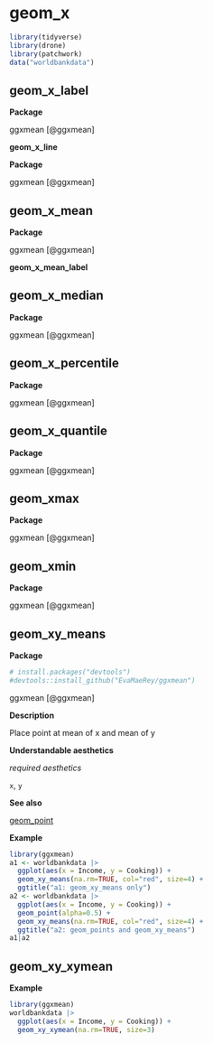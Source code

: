 # geom_x  {#sec-x}


```r
library(tidyverse)
library(drone)
library(patchwork)
data("worldbankdata")
```


## geom_x_label

**Package**

ggxmean [@ggxmean]

**geom_x_line**

**Package**

ggxmean [@ggxmean]


## geom_x_mean

**Package**

ggxmean [@ggxmean]

**geom_x_mean_label**


## geom_x_median

**Package**

ggxmean [@ggxmean]

## geom_x_percentile

**Package**

ggxmean [@ggxmean]

## geom_x_quantile

**Package**

ggxmean [@ggxmean]

## geom_xmax

**Package**

ggxmean [@ggxmean]

## geom_xmin

**Package**

ggxmean [@ggxmean]

## geom_xy_means


**Package**

```r
# install.packages("devtools")
#devtools::install_github("EvaMaeRey/ggxmean")
```

ggxmean [@ggxmean]

**Description**

Place point at mean of x and mean of y

**Understandable aesthetics**

*required aesthetics*
  
`x`, `y`


**See also**

[geom_point](#point)
  


**Example**

```r
library(ggxmean)
a1 <- worldbankdata |>
  ggplot(aes(x = Income, y = Cooking)) + 
  geom_xy_means(na.rm=TRUE, col="red", size=4) + 
  ggtitle("a1: geom_xy_means only")
a2 <- worldbankdata |>
  ggplot(aes(x = Income, y = Cooking)) + 
  geom_point(alpha=0.5) +
  geom_xy_means(na.rm=TRUE, col="red", size=4) + 
  ggtitle("a2: geom_points and geom_xy_means")
a1|a2
```

## geom_xy_xymean

**Example**

```r
library(ggxmean)
worldbankdata |>
  ggplot(aes(x = Income, y = Cooking)) + 
  geom_xy_xymean(na.rm=TRUE, size=3) 

```